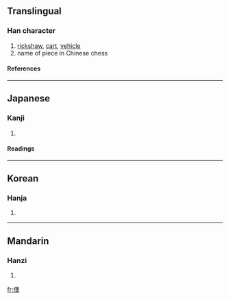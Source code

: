 {{see|伡}}

==Translingual==
===Han character===
{{Han char|rn=9|rad=人|as=07|sn=9|four=|canj=人十田十 (OJWJ)}}
# [[rickshaw]], [[cart]], [[vehicle]]
# name of piece in Chinese chess
====References====
{{Han ref|kx=0106.041|dkj=00720|dj=0225.100|hdz=10157.010|uh=4FE5|ud=20453}}
----
==Japanese==
===Kanji===
{{ja-kanji|grade=|rs=人07}}
# {{defn|Japanese}} 
====Readings====
{{ja-readings|on=|kun=[[くるま]] (kuruma)}}
----
==Korean==
===Hanja===
{{ko-hanja|hangeul=거|rv=geo|mr=kŏ}}
# {{defn|Korean}}
----
==Mandarin==
===Hanzi===
{{cmn-hanzi|pin=[[chē]] (che1), [[jū]] (ju1)|wg=ch'e<sup>1</sup>}}
# {{defn|Mandarin}}

[[fr:俥]]